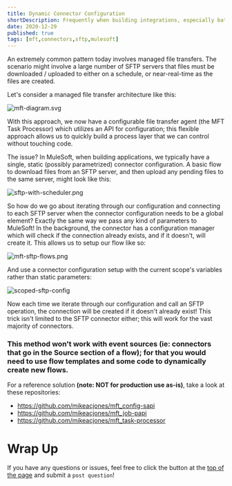 ```yaml
---
title: Dynamic Connector Configuration
shortDescription: Frequently when building integrations, especially batch jobs, we don't necessarily know the configuration for all of the systems we will be connecting to ahead of time; the configurations are typically (and should be) externalized. While it doesn't feel intuitive, we can create a global configuration and use scoped variables to dynamically create new connector configurations at runtime.
date: 2020-12-29
published: true
tags: [mft,connectors,sftp,mulesoft]
---
```

An extremely common pattern today involves managed file transfers. The scenario might involve a large number of SFTP servers that files must be downloaded / uploaded to either on a schedule, or near-real-time as the files are created.

Let's consider a managed file transfer architecture like this:

![mft-diagram.svg](mft-diagram.svg)

With this approach, we now have a configurable file transfer agent (the MFT Task Processor) which utilizes an API for configuration; this flexible approach allows us to quickly build a process layer that we can control without touching code.

The issue? In MuleSoft, when building applications, we typically have a single, static (possibly parametrized) connector configuration. A basic flow to download files from an SFTP server, and then upload any pending files to the same server, might look like this:

![sftp-with-scheduler.png](sftp-with-scheduler.png)

So how do we go about iterating through our configuration and connecting to each SFTP server when the connector configuration needs to be a global element? Exactly the same way we pass any kind of parameters to MuleSoft! In the background, the connector has a configuration manager which will check if the connection already exists, and if it doesn't, will create it. This allows us to setup our flow like so:

![mft-sftp-flows.png](mft-sftp-flows.png)

And use a connector configuration setup with the current scope's variables rather than static parameters:

![scoped-sftp-config](scoped-sftp-config.png)

Now each time we iterate through our configuration and call an SFTP operation, the connection will be created if it doesn't already exist! This trick isn't limited to the SFTP connector either; this will work for the vast majority of connectors. 

### This method won't work with event sources (ie: connectors that go in the Source section of a flow); for that you would need to use flow templates and some code to dynamically create new flows.

For a reference solution __(note: NOT for production use as-is)__, take a look at these repositories:
* https://github.com/mikeacjones/mft_config-sapi
* https://github.com/mikeacjones/mft_job-papi
* https://github.com/mikeacjones/mft_task-processor

# Wrap Up

If you have any questions or issues, feel free to click the button at the [top of the page](#) and submit a `post question`!
